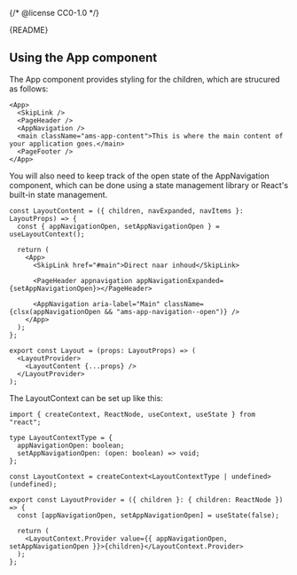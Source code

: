 {/* @license CC0-1.0 */}



<StatusBadge description="This page is a work in progress and may change in future releases" status="beta" />

<Meta of={AppStories} />

<Markdown>{README}</Markdown>

<Primary />

<Controls />

## Using the App component

The App component provides styling for the children, which are strucured as follows:

```tsx
<App>
  <SkipLink />
  <PageHeader />
  <AppNavigation />
  <main className="ams-app-content">This is where the main content of your application goes.</main>
  <PageFooter />
</App>
```

You will also need to keep track of the open state of the AppNavigation component, which can be done using a state management library or React's built-in state management.

```tsx
const LayoutContent = ({ children, navExpanded, navItems }: LayoutProps) => {
  const { appNavigationOpen, setAppNavigationOpen } = useLayoutContext();

  return (
    <App>
      <SkipLink href="#main">Direct naar inhoud</SkipLink>

      <PageHeader appnavigation appNavigationExpanded={setAppNavigationOpen}></PageHeader>

      <AppNavigation aria-label="Main" className={clsx(appNavigationOpen && "ams-app-navigation--open")} />
    </App>
  );
};

export const Layout = (props: LayoutProps) => (
  <LayoutProvider>
    <LayoutContent {...props} />
  </LayoutProvider>
);
```

The LayoutContext can be set up like this:

```tsx
import { createContext, ReactNode, useContext, useState } from "react";

type LayoutContextType = {
  appNavigationOpen: boolean;
  setAppNavigationOpen: (open: boolean) => void;
};

const LayoutContext = createContext<LayoutContextType | undefined>(undefined);

export const LayoutProvider = ({ children }: { children: ReactNode }) => {
  const [appNavigationOpen, setAppNavigationOpen] = useState(false);

  return (
    <LayoutContext.Provider value={{ appNavigationOpen, setAppNavigationOpen }}>{children}</LayoutContext.Provider>
  );
};
```
